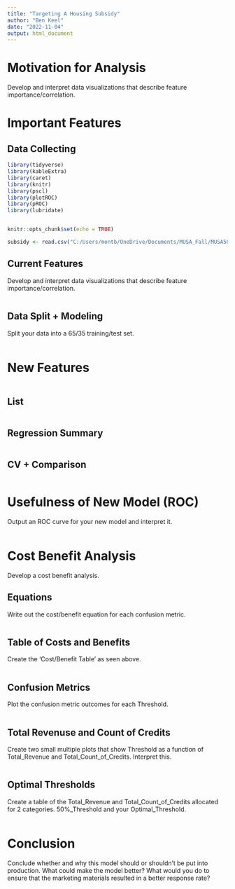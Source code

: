 ```yaml
---
title: "Targeting A Housing Subsidy"
author: "Ben Keel"
date: "2022-11-04"
output: html_document
---
```


# Motivation for Analysis

Develop and interpret data visualizations that describe feature importance/correlation.

# Important Features

## Data Collecting

```r

library(tidyverse)
library(kableExtra)
library(caret)
library(knitr) 
library(pscl)
library(plotROC)
library(pROC)
library(lubridate)


knitr::opts_chunk$set(echo = TRUE)

subsidy <- read.csv("C:/Users/montb/OneDrive/Documents/MUSA_Fall/MUSA508/Public-Policy-Analytics-Landing-master/DATA/Chapter6/housingSubsidy.csv")


```

## Current Features

Develop and interpret data visualizations that describe feature importance/correlation.

```r




```

## Data Split + Modeling

Split your data into a 65/35 training/test set.

```r


```

# New Features

```r


```

## List

```r


```

## Regression Summary

```r


```

## CV + Comparison

```r


```

# Usefulness of New Model (ROC)
Output an ROC curve for your new model and interpret it.

```r


```

# Cost Benefit Analysis
Develop a cost benefit analysis. 

## Equations
Write out the cost/benefit equation for each confusion metric.

```r


```

## Table of Costs and Benefits
Create the ‘Cost/Benefit Table’ as seen above.

```r


```

## Confusion Metrics
Plot the confusion metric outcomes for each Threshold.

```r


```

## Total Revenuse and Count of Credits
Create two small multiple plots that show Threshold as a function of Total_Revenue and Total_Count_of_Credits. Interpret this.

```r


```

## Optimal Thresholds
Create a table of the Total_Revenue and Total_Count_of_Credits allocated for 2 categories. 50%_Threshold and your Optimal_Threshold.


```r


```

# Conclusion
Conclude whether and why this model should or shouldn’t be put into production. What could make the model better? What would you do to ensure that the marketing materials resulted in a better response rate?
